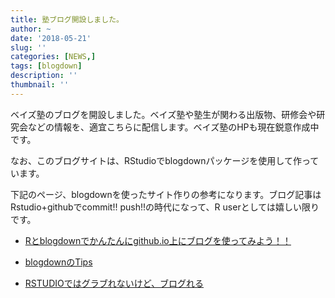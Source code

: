 ```yaml
---
title: 塾ブログ開設しました。
author: ~
date: '2018-05-21'
slug: ''
categories: [NEWS,]
tags: [blogdown]
description: ''
thumbnail: ''
---
```


ベイズ塾のブログを開設しました。ベイズ塾や塾生が関わる出版物、研修会や研究会などの情報を、適宜こちらに配信します。ベイズ塾のHPも現在鋭意作成中です。

なお、このブログサイトは、RStudioでblogdownパッケージを使用して作っています。

下記のページ、blogdownを使ったサイト作りの参考になります。ブログ記事はRstudio+githubでcommit!! push!!の時代になって、R userとしては嬉しい限りです。

- [Rとblogdownでかんたんにgithub.io上にブログを使ってみよう！！](https://qiita.com/masato_t/items/7bbfa74f8de0dc06c91c)

- [blogdownのTips](https://kazutan.github.io/blog/2017/04/blogdown-tips/)

- [RSTUDIOではグラブれないけど、ブログれる](https://ytake2.github.io/blog2/post/blogdown/)
